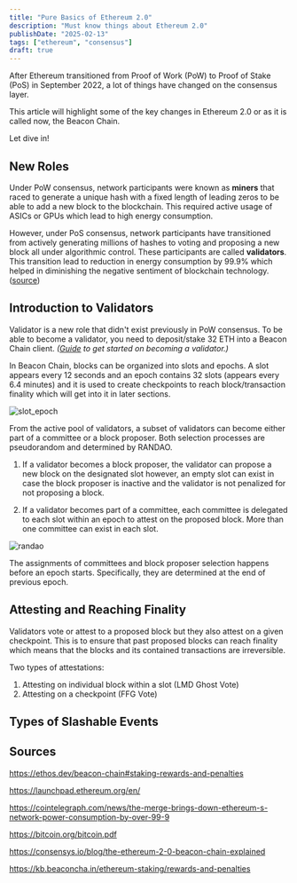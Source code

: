```yaml
---
title: "Pure Basics of Ethereum 2.0"
description: "Must know things about Ethereum 2.0"
publishDate: "2025-02-13"
tags: ["ethereum", "consensus"]
draft: true
---
```


After Ethereum transitioned from Proof of Work (PoW) to Proof of Stake (PoS) in September 2022, a lot of things have changed on the consensus layer. 

This article will highlight some of the key changes in Ethereum 2.0 or as it is called now, the Beacon Chain.

Let dive in! 

## New Roles

Under PoW consensus, network participants were known as **miners** that raced to generate a unique hash with a fixed length of leading zeros to be able to add a new block to the blockchain. This required active usage of ASICs or GPUs which lead to high energy consumption.

However, under PoS consensus, network participants have transitioned from actively generating millions of hashes to voting and proposing a new block all under algorithmic control. These participants are called **validators**. This transition lead to reduction in energy consumption by 99.9% which helped in diminishing the negative sentiment of blockchain technology. ([source](https://cointelegraph.com/news/the-merge-brings-down-ethereum-s-network-power-consumption-by-over-99-9))  

## Introduction to Validators

Validator is a new role that didn't exist previously in PoW consensus. To be able to become a validator, you need to deposit/stake 32 ETH into a Beacon Chain client. *([Guide](https://launchpad.ethereum.org/en/) to get started on becoming a validator.)*

In Beacon Chain, blocks can be organized into slots and epochs. A slot appears every 12 seconds and an epoch contains 32 slots (appears every 6.4 minutes) and it is used to create checkpoints to reach block/transaction finality which will get into it in later sections.

![slot_epoch](../image/eth2.0_basics/epoch_slots.png)

From the active pool of validators, a subset of validators can become either part of a committee or a block proposer. Both selection processes are pseudorandom and determined by RANDAO. 

1. If a validator becomes a block proposer, the validator can propose a new block on the designated slot however, an empty slot can exist in case the block proposer is inactive and the validator is not penalized for not proposing a block.

2. If a validator becomes part of a committee, each committee is delegated to each slot within an epoch to attest on the proposed block. More than one committee can exist in each slot. 

![randao](../image/eth2.0_basics/randao.png)
 
The assignments of committees and block proposer selection happens before an epoch starts. Specifically, they are determined at the end of previous epoch. 


## Attesting and Reaching Finality 

Validators vote or attest to a proposed block but they also attest on a given checkpoint. This is to ensure that past proposed blocks can reach finality which means that the blocks and its contained transactions are irreversible.

Two types of attestations: 

1. Attesting on individual block within a slot (LMD Ghost Vote)
2. Attesting on a checkpoint (FFG Vote)





## Types of Slashable Events 


## Sources

https://ethos.dev/beacon-chain#staking-rewards-and-penalties

https://launchpad.ethereum.org/en/

https://cointelegraph.com/news/the-merge-brings-down-ethereum-s-network-power-consumption-by-over-99-9

https://bitcoin.org/bitcoin.pdf

https://consensys.io/blog/the-ethereum-2-0-beacon-chain-explained

https://kb.beaconcha.in/ethereum-staking/rewards-and-penalties

